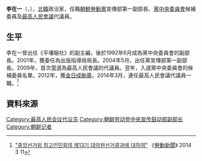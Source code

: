 {{noteTA
|G1=Country
|1=zh:北朝鮮; zh-cn:朝鲜; zh-tw:朝鮮; zh-hk:朝鮮; zh-sg:朝鲜;
}}

'''李在一'''（{{lang|ko|리재일}}，{{bd|1935年||||}}），[[北韓|北韓]]政治家，任職[[朝鮮勞動黨|朝鮮勞動黨]]宣傳部第一副部長、[[朝鮮勞動黨中央委員會|黨中央委員會]]候補委員及[[最高人民會議|最高人民會議]]代議員。

==生平==
李在一曾出任《平壤報社》的副主編，後於1992年6月成為黨中央委員會的副部長。2001年，獲委任為出版指導局局長。2004年5月，出任黨宣傳部第一副部長。2009年，首次當選為最高人民會議的代議員。翌年，入選黨中央委員會的候補委員名單。2012年，獲[[金日成勛章|金日成勛章]]。2014年3月，連任最高人民會議代議員一職。<ref>[http://www.kcna.co.jp/calendar/2014/03/03-11/2014-0311-007.html "중앙선거위 최고인민회의 제13기 대의원선거결과에 대하여"] {{Wayback|url=http://www.kcna.co.jp/calendar/2014/03/03-11/2014-0311-007.html |date=20140325053412 }} 《[[勞動新聞|勞動新聞]]》 2014 3 11</ref>

==資料來源==
{{reflist}}

[[Category:最高人民会议代议员|Category:最高人民会议代议员]]
[[Category:朝鲜劳动党中央宣传鼓动部副部长|Category:朝鲜劳动党中央宣传鼓动部副部长]]
[[Category:朝鲜记者|Category:朝鲜记者]]